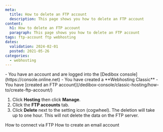 ```yaml
---
meta:
  title: How to delete an FTP account 
  description: This page shows you how to delete an FTP account 
content:
  h1: How to delete an FTP account 
  paragraph: This page shows you how to delete an FTP account 
tags: ftp-account ftp webhosting 
dates:
  validation: 2024-02-01
  posted: 2021-05-26
categories:
  - webhosting
---
```


<Macro id="webhosting-online" />

<Message type="requirement">
  - You have an account and are logged into the [Dedibox console](https://console.online.net)
  - You have created a **Webhosting Classic**
  - You have [created an FTP account](/dedibox-console/classic-hosting/how-to/create-ftp-account/)
</Message>

1. Click **Hosting** then click **Manage**.
2. Click the **FTP accounts** tab.
3. Click **Delete** next to the setting icon (cogwheel). The deletion will take up to one hour.
    <Message type="note">
      This will not delete the data on the FTP server.
    </Message>


<Navigation title="See also">
  <PreviousButton to="/dedibox-console/classic-hosting/how-to/connect-via-ftp/">How to connect via FTP</PreviousButton>
  <NextButton to="/dedibox-console/classic-hosting/how-to/create-email-account/">How to create an email account</NextButton>
</Navigation>